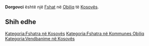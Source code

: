 {{Fshat në Kosovës
 | Emri                = Dorgovci
| srp_N_name = Dorgovci
| srp_N_FULL_NAME_RO = Dorgovci
| srp_N_FULL_NAME_ND_RO = Dorgovci
| srp_N_SORT_NAME_RG = DORGOVCI
| srp_N_FULL_NAME_RG = Dorgovci
| srp_N_FULL_NAME_ND_RG = Dorgovci

 | Emri (Rasa dhanore) = 
 | Figura              = 
 | Shteti              = Kosovo
 | Komuna              = Obiliq
 | Kodi postar         = 
 | Sipërfaqja          = 

 | Popullsia           = 

 | Regj. i popullsisë  = 
 | Dend. e popullsisë  = 
 | Faqja zyrtare       = 
 <!--- Koordinatat ----> 
 | Gjerësia            = 42.573089
 | Gjatësia            = 21.359656
 | Lartësia            = 
}}
'''Dorgovci''' është një [[Fshat]] në [[Obiliq]] të [[Kosovës]].

<!-- == Gjeografia == -->
<!-- == Historia == -->
<!-- == Demografia == -->
== Shih edhe ==
{{Komuna Obiliq}}
{{Kosovo-Administrata-Cung}}

[[Kategoria:Fshatra në Kosovës]]
[[Kategoria:Fshatra në Kommunes Obiliq]]
[[Kategoria:Vendbanime në Kosovës]]
